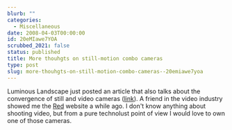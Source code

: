 ```yaml
---
blurb: ""
categories:
  - Miscellaneous
date: 2008-04-03T00:00:00
id: 20eMIawe7YOA
scrubbed_2021: false
status: published
title: More thouhgts on still-motion combo cameras
type: post
slug: more-thouhgts-on-still-motion-combo-cameras--20emiawe7yoa
---
```


Luminous Landscape just posted an article that also talks about the
convergence of still and video cameras
([link](http://www.luminous-landscape.com/essays/red-raw.shtml)). A
friend in the video industry showed me the
[Red](http://www.red.com/) website a while ago. I don't know
anything about shooting video, but from a pure technolust point of
view I would love to own one of those cameras.